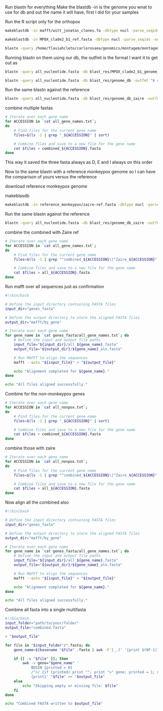 Run blastn for everything
Make the blastdb
-in is the genome you wnat to use for db and out the name it will have, first I did for your samples

Run the R script only for the orthopox

```Bash
makeblastdb -in mafft/witt_jonatas_clones.fa -dbtype nucl -parse_seqids -out blast_res/genome_db

makeblastdb -in MPOX_clade2_b1_ref.fasta -dbtype nucl -parse_seqids -out blast_res/MPOX_clade2_b1_genome_db

blastx -query /home/flaviahcleto/carlorosaea/genomics/montagem/montagem_oficial/contigs.fasta -db nr -outfmt "6 qseqid sseqid pident length mismatch gapopen qstart qend sstart send evalue bitscore" -out /home/izamamede/blast_helenozyma.txt -num_threads 8

```

Running blastn on them using our db, the outfmt is the format I want it to get out as
```Bash
blastn -query all_nucleotide.fasta -db blast_res/MPOX_clade2_b1_genome_db -outfmt "6 qseqid sseqid pident length mismatch gapopen qstart qend sstart send evalue bitscore" -out blast_res/blast_results_clade2b1.txt -num_threads 8
```

```Bash
blastn -query all_nucleotide.fasta -db blast_res/genome_db -outfmt "6 qseqid sseqid pident length mismatch gapopen qstart qend sstart send evalue bitscore" -out blast_res/blast_results_2.txt
```

Run the same blastn against the reference

```Bash
blastn -query all_nucleotide.fasta -db blast_res/genome_db_zaire -outfmt "6 qseqid sseqid pident length mismatch gapopen qstart qend sstart send evalue bitscore" -out blast_res/blast_results_zaire.txt
```



combine multiple fastas
```Bash
# Iterate over each gene name
for ACCESSION in `cat all_gene_names.txt`;
do 
    # Find files for the current gene name
    files=$(ls -1 | grep "_${ACCESSION}" | sort)

    # Combine files and save to a new file for the gene name
    cat $files > combined_${ACCESSION}.fasta
done

```
This way it saved the three fasta always as D, E and I always on this order

Now to the same blastn with a reference monkeypox genome so I can have the comparison of yours versus the reference

download reference monkeypox genome


makeblasdb
```Bash
makeblastdb -in reference_monkeypox/zaire-ref.fasta -dbtype nucl -parse_seqids -out genome_db_zaire/
```

Run the same blastn against the reference

```Bash
blastn -query all_nucleotide.fasta -db blast_res/genome_db_zaire -outfmt "6 qseqid sseqid pident length mismatch gapopen qstart qend sstart send evalue bitscore" -out blast_res/blast_results_zaire.txt
```


combine the combined with Zaire ref

```Bash
# Iterate over each gene name
for ACCESSION in `cat all_gene_names.txt`;
do 
    # Find files for the current gene name
    files=$(ls -1 | grep "^combined_${ACCESSION}\|^Zaire_${ACCESSION}" | sort)

    # Combine files and save to a new file for the gene name
    cat $files > all_${ACCESSION}.fasta
done

```

Run mafft over all sequences just as confirmation

```Bash
#!/bin/bash

# Define the input directory containing FASTA files
input_dir="genes_fasta"

# Define the output directory to store the aligned FASTA files
output_dir="mafft/by_gene"

# Iterate over each gene name
for gene_name in `cat genes_fasta/all_gene_names.txt`; do
    # Define the input and output file paths
    input_file="${input_dir}/all_${gene_name}.fasta"
    output_file="${output_dir}/${gene_name}_aln.fasta"

    # Run MAFFT to align the sequences
    mafft --auto "${input_file}" > "${output_file}"

    echo "Alignment completed for ${gene_name}."
done

echo "All files aligned successfully."


```

Combine for the non-monkeypox genes

```Bash
# Iterate over each gene name
for ACCESSION in `cat all_nonpox.txt`;
do 
    # Find files for the current gene name
    files=$(ls -1 | grep "_${ACCESSION}" | sort)

    # Combine files and save to a new file for the gene name
    cat $files > combined_${ACCESSION}.fasta
done

```

combine those with zaire

```Bash
# Iterate over each gene name
for ACCESSION in `cat all_nonpox.txt`;
do 
    # Find files for the current gene name
    files=$(ls -1 | grep "^combined_${ACCESSION}\|^Zaire_${ACCESSION}" | sort)

    # Combine files and save to a new file for the gene name
    cat $files > all_${ACCESSION}.fasta
done

```

Now align all the combined also

```Bash
#!/bin/bash

# Define the input directory containing FASTA files
input_dir="genes_fasta"

# Define the output directory to store the aligned FASTA files
output_dir="mafft/by_gene"

# Iterate over each gene name
for gene_name in `cat genes_fasta/all_gene_names.txt`; do
    # Define the input and output file paths
    input_file="${input_dir}/all_${gene_name}.fasta"
    output_file="${output_dir}/${gene_name}_aln.fasta"

    # Run MAFFT to align the sequences
    mafft --auto "${input_file}" > "${output_file}"

    echo "Alignment completed for ${gene_name}."
done

echo "All files aligned successfully."


```


Combine all fasta into a single multifasta
```Bash
#!/bin/bash
input_folder="path/to/your/folder" 
output_file="combined.fasta" 

> "$output_file"

for file in "$input_folder"/*.fasta; do
    gene_name=$(basename "$file" .fasta | awk -F'[_.]' '{print $(NF-1)}')

    if [[ -s "$file" ]]; then
        awk -v gene="$gene_name" '
            BEGIN {printed = 0}
            /^>/ {if (printed) print ""; print ">" gene; printed = 1; next}
            {print}' "$file" >> "$output_file"
    else
        echo "Skipping empty or missing file: $file"
    fi
done

echo "Combined FASTA written to $output_file"

```
